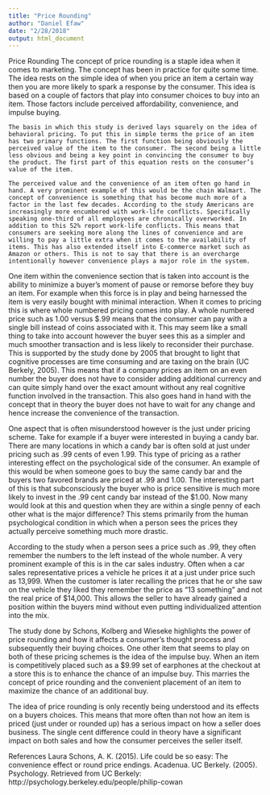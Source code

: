 ```yaml
---
title: "Price Rounding"
author: "Daniel Efaw"
date: "2/28/2018"
output: html_document
---
```


Price Rounding
The concept of price rounding is a staple idea when it comes to marketing. The concept has been in practice for quite some time. The idea rests on the simple idea of when you price an item a certain way then you are more likely to spark a response by the consumer. This idea is based on a couple of factors that play into consumer choices to buy into an item. Those factors include perceived affordability, convenience, and impulse buying. 

	The basis in which this study is derived lays squarely on the idea of behavioral pricing. To put this in simple terms the price of an item has two primary functions. The first function being obviously the perceived value of the item to the consumer. The second being a little less obvious and being a key point in convincing the consumer to buy the product. The first part of this equation rests on the consumer’s value of the item.
	
	The perceived value and the convenience of an item often go hand in hand. A very prominent example of this would be the chain Walmart. The concept of convenience is something that has become much more of a factor in the last few decades. According to the study Americans are increasingly more encumbered with work-life conflicts. Specifically speaking one-third of all employees are chronically overworked. In addition to this 52% report work-life conflicts. This means that consumers are seeking more along the lines of convenience and are willing to pay a little extra when it comes to the availability of items. This has also extended itself into E-commerce market such as Amazon or others. This is not to say that there is an overcharge intentionally however convenience plays a major role in the system.
	
One item within the convenience section that is taken into account is the ability to minimize a buyer’s moment of pause or remorse before they buy an item. For example when this force is in play and being harnessed the item is very easily bought with minimal interaction. When it comes to pricing this is where whole numbered pricing comes into play. A whole numbered price such as 1.00 versus $.99 means that the consumer can pay with a single bill instead of coins associated with it. This may seem like a small thing to take into account however the buyer sees this as a simpler and much smoother transaction and is less likely to reconsider their purchase. This is supported by the study done by 2005 that brought to light that cognitive processes are time consuming and are taxing on the brain (UC Berkely, 2005). This means that if a company prices an item on an even number the buyer does not have to consider adding additional currency and can quite simply hand over the exact amount without any real cognitive function involved in the transaction. This also goes hand in hand with the concept that in theory the buyer does not have to wait for any change and hence increase the convenience of the transaction.
	
One aspect that is often misunderstood however is the just under pricing scheme. Take for example if a buyer were interested in buying a candy bar. There are many locations in which a candy bar is often sold at just under pricing such as .99 cents of even 1.99. This type of pricing as a rather interesting effect on the psychological side of the consumer. An example of this would be when someone goes to buy the same candy bar and the buyers two favored brands are priced at .99 and 1.00. The interesting part of this is that subconsciously the buyer who is price sensitive is much more likely to invest in the .99 cent candy bar instead of the $1.00. Now many would look at this and question when they are within a single penny of each other what is the major difference? This stems primarily from the human psychological condition in which when a person sees the prices they actually perceive something much more drastic.

According to the study when a person sees a price such as .99, they often remember the numbers to the left instead of the whole number. A very prominent example of this is in the car sales industry. Often when a car sales representative prices a vehicle he prices it at a just under price such as 13,999.  When the customer is later recalling the prices that he or she saw on the vehicle they liked they remember the price as “13 something” and not the real price of $14,000.  This allows the seller to have already gained a position within the buyers mind without even putting individualized attention into the mix.

The study done by Schons, Kolberg and Wieseke highlights the power of price rounding and how it affects a consumer’s thought process and subsequently their buying choices. One other item that seems to play on both of these pricing schemes is the idea of the impulse buy. When an item is competitively placed such as a $9.99 set of earphones at the checkout at a store this is to enhance the chance of an impulse buy. This marries the concept of price rounding and the convenient placement of an item to maximize the chance of an additional buy. 

The idea of price rounding is only recently being understood and its effects on a buyers choices. This means that more often than not how an item is priced (just under or rounded up) has a serious impact on how a seller does business. The single cent difference could in theory have a significant impact on both sales and how the consumer perceives the seller itself. 

References
Laura Schons, A. K. (2015). Life could be so easy: The convenience effect or round price endings. Acadenua.
UC Berkely. (2005). Psychology. Retrieved from UC Berkely: http://psychology.berkeley.edu/people/philip-cowan


